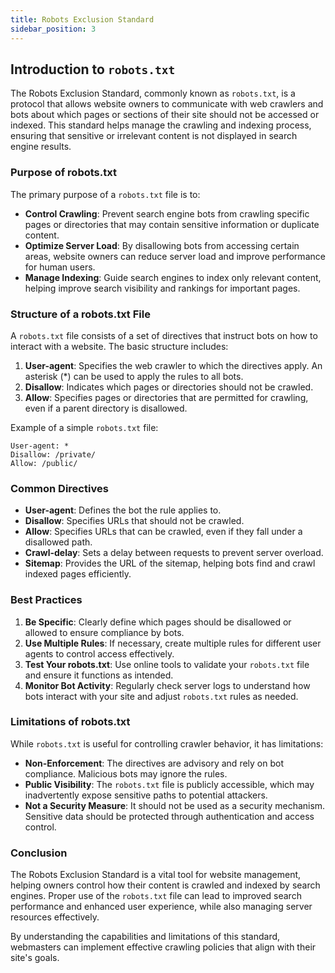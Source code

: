 ```yaml
---
title: Robots Exclusion Standard
sidebar_position: 3
---
```


## Introduction to `robots.txt`

The Robots Exclusion Standard, commonly known as `robots.txt`, is a protocol that allows website owners to communicate with web crawlers and bots about which pages or sections of their site should not be accessed or indexed. This standard helps manage the crawling and indexing process, ensuring that sensitive or irrelevant content is not displayed in search engine results.

### Purpose of robots.txt

The primary purpose of a `robots.txt` file is to:

- **Control Crawling**: Prevent search engine bots from crawling specific pages or directories that may contain sensitive information or duplicate content.
- **Optimize Server Load**: By disallowing bots from accessing certain areas, website owners can reduce server load and improve performance for human users.
- **Manage Indexing**: Guide search engines to index only relevant content, helping improve search visibility and rankings for important pages.

### Structure of a robots.txt File

A `robots.txt` file consists of a set of directives that instruct bots on how to interact with a website. The basic structure includes:

1. **User-agent**: Specifies the web crawler to which the directives apply. An asterisk (\*) can be used to apply the rules to all bots.
2. **Disallow**: Indicates which pages or directories should not be crawled.
3. **Allow**: Specifies pages or directories that are permitted for crawling, even if a parent directory is disallowed.

Example of a simple `robots.txt` file:

```
User-agent: *
Disallow: /private/
Allow: /public/
```

### Common Directives

- **User-agent**: Defines the bot the rule applies to.
- **Disallow**: Specifies URLs that should not be crawled.
- **Allow**: Specifies URLs that can be crawled, even if they fall under a disallowed path.
- **Crawl-delay**: Sets a delay between requests to prevent server overload.
- **Sitemap**: Provides the URL of the sitemap, helping bots find and crawl indexed pages efficiently.

### Best Practices

1. **Be Specific**: Clearly define which pages should be disallowed or allowed to ensure compliance by bots.
2. **Use Multiple Rules**: If necessary, create multiple rules for different user agents to control access effectively.
3. **Test Your robots.txt**: Use online tools to validate your `robots.txt` file and ensure it functions as intended.
4. **Monitor Bot Activity**: Regularly check server logs to understand how bots interact with your site and adjust `robots.txt` rules as needed.

### Limitations of robots.txt

While `robots.txt` is useful for controlling crawler behavior, it has limitations:

- **Non-Enforcement**: The directives are advisory and rely on bot compliance. Malicious bots may ignore the rules.
- **Public Visibility**: The `robots.txt` file is publicly accessible, which may inadvertently expose sensitive paths to potential attackers.
- **Not a Security Measure**: It should not be used as a security mechanism. Sensitive data should be protected through authentication and access control.

### Conclusion

The Robots Exclusion Standard is a vital tool for website management, helping owners control how their content is crawled and indexed by search engines. Proper use of the `robots.txt` file can lead to improved search performance and enhanced user experience, while also managing server resources effectively.

By understanding the capabilities and limitations of this standard, webmasters can implement effective crawling policies that align with their site's goals.
